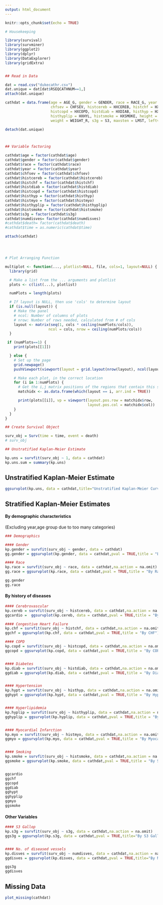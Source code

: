 ```yaml
---
output: html_document
---
```


```r
knitr::opts_chunk$set(echo = TRUE)
```


```r
# Housekeeping

library(survival)
library(survminer)
library(ggplot2)
library(dplyr)
library(DataExplorer)
library(gridExtra)


## Read in Data

dat = read.csv("dukecathr.csv")
dat.unique = dat[dat$RSEQCATHNUM==1,]
attach(dat.unique)

cathdat = data.frame(age = AGE_G, gender = GENDER, race = RACE_G, year = YRCATH_G, 
                     chfsev = CHFSEV, histcereb = HXCEREB, histchf = HXCHF, 
                     histcopd = HXCOPD, histdiab = HXDIAB, histhyp = HXHTN, histmyo = HXMI, 
                     histhyplip = HXHYL, histsmoke = HXSMOKE, height = HEIGHT_R, 
                     weight = WEIGHT_R, s3g = S3, maxsten = LMST, leftvenEF = LVEF_R, numdisves = NUMDZV, death = DEATH, time = DAYS2LKA)
```


```r


detach(dat.unique)



## Variable factoring

cathdat$age = factor(cathdat$age)
cathdat$gender = factor(cathdat$gender)
cathdat$race = factor(cathdat$race)
cathdat$year = factor(cathdat$year)
cathdat$chfsev = factor(cathdat$chfsev)
cathdat$histcereb = factor(cathdat$histcereb)
cathdat$histchf = factor(cathdat$histchf)
cathdat$histdiab = factor(cathdat$histdiab)
cathdat$histcopd = factor(cathdat$histcopd)
cathdat$histhyp = factor(cathdat$histhyp)
cathdat$histmyo = factor(cathdat$histmyo)
cathdat$histhyplip = factor(cathdat$histhyplip)
cathdat$histsmoke = factor(cathdat$histsmoke)
cathdat$s3g = factor(cathdat$s3g)
cathdat$numdisves= factor(cathdat$numdisves)
#cathdat$death= factor(cathdat$death)
#cathdat$time = as.numeric(cathdat$time)

attach(cathdat)




# Plot Arranging Function

multiplot <- function(..., plotlist=NULL, file, cols=1, layout=NULL) {
  library(grid)

  # Make a list from the ... arguments and plotlist
  plots <- c(list(...), plotlist)

  numPlots = length(plots)

  # If layout is NULL, then use 'cols' to determine layout
  if (is.null(layout)) {
    # Make the panel
    # ncol: Number of columns of plots
    # nrow: Number of rows needed, calculated from # of cols
    layout <- matrix(seq(1, cols * ceiling(numPlots/cols)),
                    ncol = cols, nrow = ceiling(numPlots/cols))
  }

 if (numPlots==1) {
    print(plots[[1]])

  } else {
    # Set up the page
    grid.newpage()
    pushViewport(viewport(layout = grid.layout(nrow(layout), ncol(layout))))

    # Make each plot, in the correct location
    for (i in 1:numPlots) {
      # Get the i,j matrix positions of the regions that contain this subplot
      matchidx <- as.data.frame(which(layout == i, arr.ind = TRUE))

      print(plots[[i]], vp = viewport(layout.pos.row = matchidx$row,
                                      layout.pos.col = matchidx$col))
    }
  }
}

```

```r
## Create Survival Object

surv_obj = Surv(time = time, event = death)
# surv_obj

```


```r
## Unstratified Kaplan-Meier Estimate

kp.uns = survfit(surv_obj ~ 1, data = cathdat)
kp.uns.sum = summary(kp.uns)

```

##  Unstratified Kaplan-Meier Estimate

```r
ggsurvplot(kp.uns, data = cathdat,title="Unstratified Kaplan-Meier Curve")
```

## Stratified Kaplan-Meier Estimates

#### By demographic characteristics
 (Excluding year,age group due to too many categories)

```r

### Demographics

#### Gender
kp.gender = survfit(surv_obj ~ gender, data = cathdat)
gg.gender = ggsurvplot(kp.gender, data = cathdat,pval = TRUE,title = "By Gender")

#### Race
kp.race = survfit(surv_obj ~ race, data = cathdat,na.action = na.omit)
gg.race = ggsurvplot(kp.race, data = cathdat,pval = TRUE,title = "By Race")

gg.gender
gg.race

```

#### By history of diseases

```r

#### Cerebrovascular
kp.cereb = survfit(surv_obj ~ histcereb, data = cathdat,na.action = na.omit)
ggcardio =  ggsurvplot(kp.cereb, data = cathdat,pval = TRUE,title = "By Cerebrovascular Disease")

#### Congestive Heart Failure
kp.chf = survfit(surv_obj ~ histchf, data = cathdat,na.action = na.omit)
ggchf = ggsurvplot(kp.chf, data = cathdat,pval = TRUE,title = "By CHF")

#### COPD
kp.copd = survfit(surv_obj ~ histcopd, data = cathdat,na.action = na.omit)
ggcopd = ggsurvplot(kp.copd, data = cathdat,pval = TRUE,title = "By COPD")


#### Diabetes
kp.diab = survfit(surv_obj ~ histdiab, data = cathdat,na.action = na.omit)
ggdiab = ggsurvplot(kp.diab, data = cathdat,pval = TRUE,title = "By Diabetes History")


#### Hypertension
kp.hypt = survfit(surv_obj ~ histhyp, data = cathdat,na.action = na.omit)
gghypt = ggsurvplot(kp.hypt, data = cathdat,pval = TRUE,title = "By Hypertension")


#### Hyperlipidemia
kp.hyplip = survfit(surv_obj ~ histhyplip, data = cathdat,na.action = na.omit)
gghyplip = ggsurvplot(kp.hyplip, data = cathdat,pval = TRUE,title = "By Hyperlipidemia")


#### Myocardial Infarction
kp.myo = survfit(surv_obj ~ histmyo, data = cathdat,na.action = na.omit)
ggmyo = ggsurvplot(kp.myo, data = cathdat,pval = TRUE,title = "By Myocardial Infarction")


#### Smoking
kp.smoke = survfit(surv_obj ~ histsmoke, data = cathdat,na.action = na.omit)
ggsmoke = ggsurvplot(kp.smoke, data = cathdat,pval = TRUE,title = "By Smoking")


ggcardio 
ggchf
ggcopd 
ggdiab
gghypt
gghyplip
ggmyo
ggsmoke

```


#### Other Variables

```r

#### S3 Gallop
kp.s3g = survfit(surv_obj ~ s3g, data = cathdat,na.action = na.omit)
ggs3g = ggsurvplot(kp.s3g, data = cathdat,pval = TRUE,title="By S3 Gallop")


#### No. of diseased vessels
kp.disves = survfit(surv_obj ~ numdisves, data = cathdat,na.action = na.omit)
ggdisves = ggsurvplot(kp.disves, data = cathdat,pval = TRUE,title="By No. of Diseased Vessels")

ggs3g
ggdisves

```

## Missing Data 

```r
plot_missing(cathdat)
```



